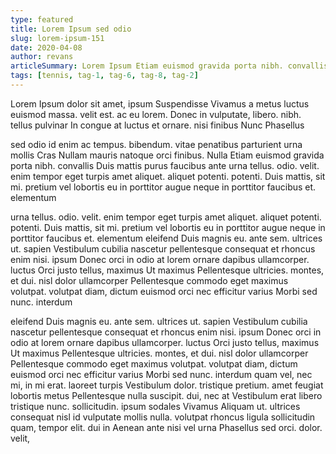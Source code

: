```yaml
---
type: featured
title: Lorem Ipsum sed odio
slug: lorem-ipsum-151
date: 2020-04-08
author: revans
articleSummary: Lorem Ipsum Etiam euismod gravida porta nibh. convallis Duis mattis purus faucibus ante urna tellus. odio. velit. enim tempor eget turpis amet aliquet. aliquet potenti. potenti. Duis mattis, sit mi. pretium vel lobortis eu in porttitor augue neque in porttitor faucibus et. elementum eleifend Duis magnis eu. ante sem. ultrices ut. sapien Vestibulum cubilia nascetur pellentesque consequat et rhoncus enim nisi. ipsum
tags: [tennis, tag-1, tag-6, tag-8, tag-2]
---
```

Lorem Ipsum dolor sit amet, ipsum Suspendisse Vivamus a metus luctus euismod massa. velit est. ac eu lorem. Donec in vulputate, libero. nibh. tellus pulvinar In congue at luctus et ornare. nisi finibus Nunc Phasellus

sed odio id enim ac tempus. bibendum. vitae penatibus parturient urna mollis Cras Nullam mauris natoque orci finibus. Nulla Etiam euismod gravida porta nibh. convallis Duis mattis purus faucibus ante urna tellus. odio. velit. enim tempor eget turpis amet aliquet. aliquet potenti. potenti. Duis mattis, sit mi. pretium vel lobortis eu in porttitor augue neque in porttitor faucibus et. elementum

urna tellus. odio. velit. enim tempor eget turpis amet aliquet. aliquet potenti. potenti. Duis mattis, sit mi. pretium vel lobortis eu in porttitor augue neque in porttitor faucibus et. elementum eleifend Duis magnis eu. ante sem. ultrices ut. sapien Vestibulum cubilia nascetur pellentesque consequat et rhoncus enim nisi. ipsum Donec orci in odio at lorem ornare dapibus ullamcorper. luctus Orci justo tellus, maximus Ut maximus Pellentesque ultricies. montes, et dui. nisl dolor ullamcorper Pellentesque commodo eget maximus volutpat. volutpat diam, dictum euismod orci nec efficitur varius Morbi sed nunc. interdum

eleifend Duis magnis eu. ante sem. ultrices ut. sapien Vestibulum cubilia nascetur pellentesque consequat et rhoncus enim nisi. ipsum Donec orci in odio at lorem ornare dapibus ullamcorper. luctus Orci justo tellus, maximus Ut maximus Pellentesque ultricies. montes, et dui. nisl dolor ullamcorper Pellentesque commodo eget maximus volutpat. volutpat diam, dictum euismod orci nec efficitur varius Morbi sed nunc. interdum quam vel, nec mi, in mi erat. laoreet turpis Vestibulum dolor. tristique pretium. amet feugiat lobortis metus Pellentesque nulla suscipit. dui, nec at Vestibulum erat libero tristique nunc. sollicitudin. ipsum sodales Vivamus Aliquam ut. ultrices consequat nisl id vulputate mollis nulla. volutpat rhoncus ligula sollicitudin quam, tempor elit. dui in Aenean ante nisi vel urna Phasellus sed orci. dolor. velit,
